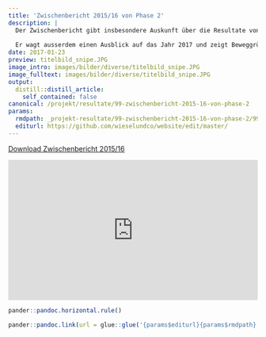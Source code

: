 ```yaml
---
title: 'Zwischenbericht 2015/16 von Phase 2'
description: |
  Der Zwischenbericht gibt insbesondere Auskunft über die Resultate von Beginn der Projektphase 2 im Oktober 2015 bis Ende 2016. 
  
  Er wagt ausserdem einen Ausblick auf das Jahr 2017 und zeigt Beweggründe und Organisationsform von Wiesel & Co am Zimmerberg auf.
date: 2017-01-23
preview: titelbild_snipe.JPG
image_intro: images/bilder/diverse/titelbild_snipe.JPG
image_fulltext: images/bilder/diverse/titelbild_snipe.JPG
output:
  distill::distill_article:
    self_contained: false
canonical: /projekt/resultate/99-zwischenbericht-2015-16-von-phase-2
params:
  rmdpath: _projekt-resultate/99-zwischenbericht-2015-16-von-phase-2/99-zwischenbericht-2015-16-von-phase-2.Rmd
  editurl: https://github.com/wieselundco/website/edit/master/
---
```



[Download Zwischenbericht 2015/16](https://github.com/wieselundco/website/files/6971411/Zwischenbericht_WiCoZ_2015-16.pdf)
  
<style>.embed-container { position: relative; padding-bottom:56.25%; height:0; overflow: hidden; max-width: 100%; } .embed-container iframe, .embed-container object, .embed-container embed { position: absolute; top: 0; left: 0; width: 100%; height: 100%;}</style><div class='embed-container' data-page-width='453' data-page-height='640' id='ypembedcontainer' ><iframe   src="https://www.yumpu.com/de/embed/view/kBl6Foz5TavU2jsf" frameborder="0" allowfullscreen="true"  allowtransparency="true"></iframe><br><a href="https://www.yumpu.com/de/document/view/65810365/zwischenbericht-2015-16-wiesel-co-am-zimmerberg" title="Zwischenbericht 2015-16 Wiesel & Co am Zimmerberg" target="_blank">Zwischenbericht 2015-16 Wiesel & Co am Zimmerberg</a></div><script src='https://players.yumpu.com/modules/embed/yp_r_iframe.js' ></script>


```r
pander::pandoc.horizontal.rule()

pander::pandoc.link(url = glue::glue('{params$editurl}{params$rmdpath}'),text = 'Artikel bearbeiten')
```

<!--http://wieselundco.ch/projekt/resultate/99-zwischenbericht-2015-16-von-phase-2-->
